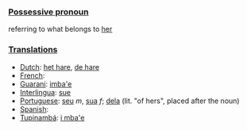 ===[[Possessive pronoun]]===

referring to what belongs to [[her]]

===[[Translation]]s===

*[[Dutch]]: [[het hare]], [[de hare]]
*[[French]]: [[]]
*[[Guarani]]: [[imba'e]]
*[[Interlingua]]: [[sue]]
*[[Portuguese]]: [[seu]] ''m'', [[sua]] ''f''; [[dela]] (lit. "of hers", placed after the noun)
*[[Spanish]]: [[]]
*[[Tupinambá]]: [[i mba'e]]